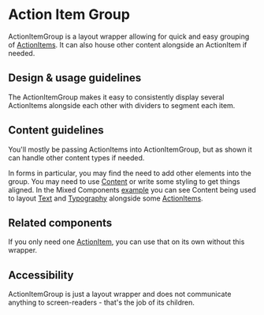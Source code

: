 
<Meta title="Components/Layouts and Structure/ActionItemGroup" />

# Action Item Group

ActionItemGroup is a layout wrapper allowing for quick and easy grouping of
[ActionItems](../?path=/docs/components-layouts-and-structure-actionitem-docs--page).
It can also house other content alongside an ActionItem if needed.

## Design & usage guidelines

The ActionItemGroup makes it easy to consistently display several ActionItems
alongside each other with dividers to segment each item.

## Content guidelines

You'll mostly be passing ActionItems into ActionItemGroup, but as shown it can
handle other content types if needed.

In forms in particular, you may find the need to add other elements into the
group. You may need to use
[Content](../?path=/docs/components-layouts-and-structure-content-docs--page) or
write some styling to get things aligned. In the Mixed Components
[example](../?path=/story/components-layouts-and-structure-actionitemgroup-mobile--mixed-components)
you can see Content being used to layout
[Text](../?path=/docs/components-text-and-typography-text-docs--page) and
[Typography](../?path=/docs/components-text-and-typography-typography-docs--page)
alongside some
[ActionItems](../?path=/docs/components-layouts-and-structure-actionitem-docs--page).

## Related components

If you only need one
[ActionItem](../?path=/docs/components-layouts-and-structure-actionitem-docs--page),
you can use that on its own without this wrapper.

## Accessibility

ActionItemGroup is just a layout wrapper and does not communicate anything to
screen-readers - that's the job of its children.
